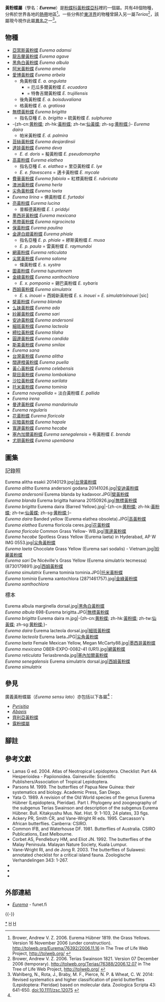 {{NoteTA|G1=Butterfly}}
{{Automatic taxobox
| taxon = Eurema
| authority =  Hübner, [1819]
| image = Tridax procum 100228-0132 ipb.jpg
| image_caption = [[檗黃粉蝶|檗黃粉蝶]]<br />''Eurema blanda''
| type_species = -{zh-cn:[[黄粉蝶|黄粉蝶]]; zh-hk:[[黃粉蝶|黃粉蝶]]; zh-tw:[[仙黃蝶|仙黃蝶]]; zh-sg:[[黄粉蝶|黄粉蝶]];}-<br />''Papilio delia''
| type_species_authority = Cramer, [1780]
| subdivision_ranks = 物種
| subdivision =  共48種，詳閱正文。
| synonyms =
* ''Terias'' <small>Swainson 1821</small>
* ''Lucidia'' <small>Lacordaire 1833</small>
* ''Heurema'' <small>Agassiz 1846</small>
* ''Sphaenogona'' <small>Butler 1870</small>
* ''Maiva'' <small>Grose-Smith & Kirby 1893</small>
* ''Kibreeta'' <small>Moore 1906</small>
* ''Nirmula'' <small>Moore 1906</small>
}}

'''黃粉蝶屬'''（學名：'''''Eurema'''''）是[[粉蝶科|粉蝶科]][[黃粉蝶亞科|黃粉蝶亞科]]裡的一個屬。共有48個物種，分佈於世界各地的[[熱帶|熱帶]]地區<ref>Brower, Andrew V. Z. 2006. Eurema Hübner 1819. the Grass Yellows. Version 16 November 2006 (under construction). http://tolweb.org/Eurema/76392/2006.11.16 in The Tree of Life Web Project, http://tolweb.org/ {{Wayback|url=http://tolweb.org/ |date=20110515100516 }} {{en}}</ref>。一些分佈於[[東洋界|東洋界]]的物種曾歸入另一屬''Terias''<ref>Brower, Andrew V. Z. 2006. Terias Swainson 1821. Version 07 December 2006 (temporary). http://tolweb.org/Terias/76388/2006.12.07 in The Tree of Life Web Project, http://tolweb.org/ {{Wayback|url=http://tolweb.org/ |date=20110515100516 }} {{en}}</ref>，該屬現今視作此屬[[異名|異名]]之一<ref name=w2014>Wahlberg, N., Rota, J., Braby, M. F., Pierce, N. P. & Wheat, C. W. 2014: Revised systematics and higher classification of pierid butterflies (Lepidoptera: Pieridae) based on molecular data. Zoologica Scripta 43: 641-650. [http://dx.doi.org/10.1111/zsc.12075 doi:10.1111/zsc.12075] {{en}}</ref>。

== 物種 ==
* [[亞當斯黃粉蝶|亞當斯黃粉蝶]] ''Eurema adamsi''
* [[龍舌蘭黃粉蝶|龍舌蘭黃粉蝶]] ''Eurema agave''
* [[黑角白黃粉蝶|黑角白黃粉蝶]] ''Eurema albula''
* [[阿米黃粉蝶|阿米黃粉蝶]] ''Eurema amelia''
* [[愛博黃粉蝶|愛博黃粉蝶]] ''Eurema arbela''
** 角黃粉蝶 ''E. a. angulata''
*** = 厄瓜多爾黃粉蝶 ''E. ecuadora''
*** = 特魯吉爾黃粉蝶 ''E. trujillensis''
** 後角黃粉蝶 ''E. a. boisduvaliana''
** 格黃粉蝶 ''E. a. gratiosa''
* [[無標黃粉蝶|無標黃粉蝶]] ''Eurema brigitta''
** 指名亞種 ''E. b. brigitta'' = 硫黃粉蝶 ''E. sulphurea''
* -{zh-cn:[[黄粉蝶|黄粉蝶]]; zh-hk:[[黃粉蝶|黃粉蝶]]; zh-tw:[[仙黃蝶|仙黃蝶]]; zh-sg:[[黄粉蝶|黄粉蝶]];}- ''Eurema daira''
** 帕米黃粉蝶 ''E. d. palmira''
* [[苔絲黃粉蝶|苔絲黃粉蝶]] ''Eurema desjardinsii''
* [[達娃黃粉蝶|達娃黃粉蝶]] ''Eurema deva''
** ''E. d. doris'' = 擬黃粉蝶 ''E. pseudomorpha''
* [[高黃粉蝶|高黃粉蝶]] ''Eurema elathea''
** 指名亞種 ''E. e. elathea'' = 里亞黃粉蝶 ''E. lye''
** ''E. e. flavescens'' = 邁卡黃粉蝶 ''E. mycale''
* [[費華黃粉蝶|費華黃粉蝶]] ''Eurema fabiola'' = 紅標黃粉蝶 ''E. rubricata''
* [[澳洲黃粉蝶|澳洲黃粉蝶]] ''Eurema herla''
* [[尖角黃粉蝶|尖角黃粉蝶]] ''Eurema laeta''
* ''Eurema lirina'' = 佛黃粉蝶 ''E. furtadoi''
* [[亮黃粉蝶|亮黃粉蝶]] ''Eurema lucina''
** 普賴德黃粉蝶 ''E. l. priddyi''
* [[墨西哥黃粉蝶|墨西哥黃粉蝶]] ''Eurema mexicana''
* [[黑帶黃粉蝶|黑帶黃粉蝶]] ''Eurema nigrocincta''
* [[保黃粉蝶|保黃粉蝶]] ''Eurema paulina''
* [[金邊白翅黃粉蝶|金邊白翅黃粉蝶]] ''Eurema phiale''
** 指名亞種 ''E. p. phiale'' = 繆斯黃粉蝶 ''E. musa''
** ''E. p. paula'' = 雷黃粉蝶 ''E. raymundoi''
* [[網黃粉蝶|網黃粉蝶]] ''Eurema reticulata''
* [[尖尾黃粉蝶|尖尾黃粉蝶]] ''Eurema salome''
** 條黃粉蝶 ''E. s. xystra''
* [[圖黃粉蝶|圖黃粉蝶]] ''Eurema tupuntenem''
* [[金綠黃粉蝶|金綠黃粉蝶]] ''Eurema xanthochlora''
** ''E. x. pomponia'' = 錫巴黃粉蝶 ''E. sybaris''
* [[西姆黃粉蝶|西姆黃粉蝶]] ''Eurema simulatrix''
** ''E. s. inouei'' = 西姆新黃粉蝶 ''E. s. inouei'' = ''E. simulatrixinouei'' [sic]
* [[檗黃粉蝶|檗黃粉蝶]] ''Eurema blanda''
* [[么妹黃粉蝶|么妹黃粉蝶]] ''Eurema ada''
* [[紗麗黃粉蝶|紗麗黃粉蝶]] ''Eurema sari''
* [[安迪黃粉蝶|安迪黃粉蝶]] ''Eurema andersonii''
* [[細斑黃粉蝶|細斑黃粉蝶]] ''Eurema lacteola''
* [[締拉黃粉蝶|締拉黃粉蝶]] ''Eurema tilaha''
* [[圓邊黃粉蝶|圓邊黃粉蝶]] ''Eurema candida''
* [[斯美黃粉蝶|斯美黃粉蝶]] ''Eurema smilax''
* ''Eurema sana''
* [[島嶼黃蝶|台灣黃粉蝶]] ''Eurema alitha''
* [[闊邊橙黃粉蝶|闊邊橙黃粉蝶]] ''Eurema puella''
* [[黃心黃粉蝶|黃心黃粉蝶]] ''Eurema celebensis''
* [[龍目黃粉蝶|龍目黃粉蝶]] ''Eurema lombokiana''
* [[沙拉黃粉蝶|沙拉黃粉蝶]] ''Eurema sarilata''
* [[托米黃粉蝶|托米黃粉蝶]] ''Eurema tominia''
* ''Eurema novopallida'' = 淡白黃粉蝶 ''E. pallida''
* ''Eurema irena''
* [[北黃蝶|曼達黃粉蝶]] ''Eurema mandarinula''
* ''Eurema regularis''
* [[花黃粉蝶|花黃粉蝶]] ''Eurema floricola''
* [[灰暗黃粉蝶|灰暗黃粉蝶]] ''Eurema hapale''
* [[黃蝶|寬邊黃粉蝶]] ''Eurema hecabe''
* [[塞內加爾黃粉蝶|塞內加爾黃粉蝶]] ''Eurema senegalensis'' = 布黃粉蝶 ''E. brenda''
* [[尤朋黃粉蝶|尤朋黃粉蝶]] ''Eurema upembana''

== 圖集 ==
;<big>記錄照</big>
<gallery mode="packed-hover">
Eurema alitha esakii 20140129.jpg|[[島嶼黃蝶|台灣黃粉蝶]]<br />''Eurema alitha''
Eurema andersoni godana 20141026.jpg|[[安迪黃粉蝶|安迪黃粉蝶]]<br />''Eurema andersonii''
Eurema blanda by kadavoor.JPG|[[檗黃粉蝶|檗黃粉蝶]]<br />''Eurema blanda''
Eurema brigitta hainana 20150926.jpg|[[無標黃粉蝶|無標黃粉蝶]]<br />''Eurema brigitta''
Eurema daira (Barred Yellow).jpg|-{zh-cn:[[黄粉蝶|黄粉蝶]]; zh-hk:[[黃粉蝶|黃粉蝶]]; zh-tw:[[仙黃蝶|仙黃蝶]]; zh-sg:[[黄粉蝶|黄粉蝶]];}-<br />''Eurema daira''
Banded yellow (Eurema elathea obsoleta).JPG|[[高黃粉蝶|高黃粉蝶]]<br />''Eurema elathea''
Eurema floricola ceres.jpg|[[花黃粉蝶|花黃粉蝶]]<br />''Eurema floricola''
Common Grass Yellow- WB.jpg|[[黃蝶|寬邊黃粉蝶]]<br />''Eurema hecabe''
Spotless Grass Yellow (Eurema laeta) in Hyderabad, AP W IMG 0553.jpg|[[尖角黃粉蝶|尖角黃粉蝶]]<br />''Eurema laeta''
Chocolate Grass Yellow (Eurema sari sodalis) - Vietnam.jpg|[[紗麗黃粉蝶|紗麗黃粉蝶]]<br />''Eurema sari''
De Nicéville's Grass Yellow (Eurema simulatrix tecmessa) (8730179891).jpg|[[西姆黃粉蝶|西姆黃粉蝶]]<br />''Eurema simulatrix''
Eurema tominia tominia.JPG|[[托米黃粉蝶|托米黃粉蝶]]<br />''Eurema tominia''
Eurema xantochlora (2871461757).jpg|[[金綠黃粉蝶|金綠黃粉蝶]]<br />''Eurema xanthochlora''
</gallery>

;<big>標本</big>
<gallery mode="packed-hover">
Eurema albula marginella dorsal.jpg|[[黑角白黃粉蝶|黑角白黃粉蝶]]<br />''Eurema albula''
698-Eurema brigitta.JPG|[[無標黃粉蝶|無標黃粉蝶]]<br />''Eurema brigitta''
Eurema daira m.jpg|-{zh-cn:[[黄粉蝶|黄粉蝶]]; zh-hk:[[黃粉蝶|黃粉蝶]]; zh-tw:[[仙黃蝶|仙黃蝶]]; zh-sg:[[黄粉蝶|黄粉蝶]];}-<br />''Eurema daira''
Eurema lacteola dorsal.jpg|[[細斑黃粉蝶|細斑黃粉蝶]]<br />''Eurema lacteola''
Eurema laeta.JPG|[[尖角黃粉蝶|尖角黃粉蝶]]<br />''Eurema laeta''
Female Mexican Yellow, Megan McCarty88.jpg|[[墨西哥黃粉蝶|墨西哥黃粉蝶]]<br />''Eurema mexicana''
OBER-EXPO-0082-41 (UR1).jpg|[[網黃粉蝶|網黃粉蝶]]<br />''Eurema reticulata''
Teriasbrenda.jpg|[[塞內加爾黃粉蝶|塞內加爾黃粉蝶]]<br />''Eurema senegalensis''
Eurema simulatrix dorsal.jpg|[[西姆黃粉蝶|西姆黃粉蝶]]<br />''Eurema simulatrix''
</gallery>

== 參見 ==
廣義黃粉蝶屬（''Eurema sensu lato''）亦包括以下各屬<ref name=w2014/>：
* ''[[Pyrisitia|Pyrisitia]]''
* ''[[Abaeis|Abaeis]]''
* [[齊利亞黃粉蝶|齊利亞黃粉蝶]] <!-- + E. z. andina, atinas, riojana -->
* [[露粉蝶屬|露粉蝶屬]]

== 腳註 ==
<references/>

== 參考文獻 ==
{{Commons category| Eurema}}
{{Wikispecies| Eurema}}
* Lamas G ed. 2004. Atlas of Neotropical Lepidoptera. Checklist: Part 4A Hesperioidea - Papiionoidea. Gainesville: Scientific Publishers/Association of Tropical Lepidoptera.
* Parsons M. 1999. The butterflies of Papua New Guinea: their systematics and biology. Academic Press, San Diego.
* Yata O. 1989. A revision of the Old World species of the genus Eurema Hübner (Lepidoptera, Pieridae). Part I. Phylogeny and zoogeography of the subgenus Terias Swainson and description of the subgenus Eurema Hübner. Bull. Kitakyushu Mus. Nat. Hist. 9: 1-103, 24 plates, 33 figs.
* Ackery PR, Smith CR, and Vane-Wright RI eds. 1995. Carcasson's African butterflies. Canberra: CSIRO.
* Common IFB, and Waterhouse DF. 1981. Butterflies of Australia. CSIRO Publications, East Melbourne.
* Corbet AS, Pendlebury HM, and Eliot JN. 1992. The butterflies of the Malay Peninsula. Malayan Nature Society, Kuala Lumpur.
* Vane-Wright RI, and de Jong R. 2003. The butterflies of Sulawesi: annotated checklist for a critical island fauna. Zoologische Verhandelingen 343: 1-267.
* {{Cite book | author = 呂至堅、陳建仁 | title = 蝴蝶生活史圖鑑 | location = 台灣 | publisher = 晨星出版有限公司 | date = 2014年3月23日 | ISBN = 9789861777849 | language= zh-hant }}
* {{Cite book | author = 徐堉峰 | title = 臺灣蝴蝶圖鑑．上【弄蝶、鳳蝶、粉蝶】 | location = 台灣 | publisher = 晨星出版有限公司 | date = 2013年2月10日 | ISBN = 9789861776705 | language= zh-hant }}
* {{Cite book | author = 寿建新 周尧 李宇飞 | title = 世界蝴蝶分類名錄 | location = 中國 | publisher = 陝西科學技術出版社 | date = 2006-04-01 | ISBN = 9787536936768 | language= zh-hans }}

== 外部連結 ==
* [http://ftp.funet.fi/pub/sci/bio/life/insecta/lepidoptera/ditrysia/papilionoidea/pieridae/coliadinae/eurema/ ''Eurema''] - funet.fi
{{黃粉蝶屬}}
{{-}}
{{黃粉蝶亞科|state=expanded}}
{{Taxonbar}}
[[Category:黃粉蝶屬|*]]
[[Category:黃粉蝶亞科|H]]
[[Category:1819年描述的分类群|H]]
